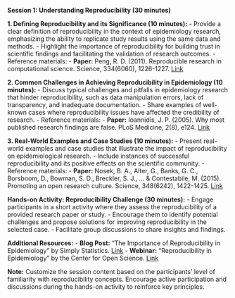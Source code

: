 **Session 1: Understanding Reproducibility (30 minutes)**
  
  **1. Defining Reproducibility and its Significance (10 minutes):**
  - Provide a clear definition of reproducibility in the context of epidemiology research, emphasizing the ability to replicate study results using the same data and methods.
- Highlight the importance of reproducibility for building trust in scientific findings and facilitating the validation of research outcomes.
- Reference materials:
  - **Paper:** Peng, R. D. (2011). Reproducible research in computational science. Science, 334(6060), 1226-1227. [Link](https://science.sciencemag.org/content/334/6060/1226)

**2. Common Challenges in Achieving Reproducibility in Epidemiology (10 minutes):**
  - Discuss typical challenges and pitfalls in epidemiology research that hinder reproducibility, such as data manipulation errors, lack of transparency, and inadequate documentation.
- Share examples of well-known cases where reproducibility issues have affected the credibility of research.
- Reference materials:
  - **Paper:** Ioannidis, J. P. (2005). Why most published research findings are false. PLoS Medicine, 2(8), e124. [Link](https://journals.plos.org/plosmedicine/article?id=10.1371/journal.pmed.0020124)

**3. Real-World Examples and Case Studies (10 minutes):**
  - Present real-world examples and case studies that illustrate the impact of reproducibility on epidemiological research.
- Include instances of successful reproducibility and its positive effects on the scientific community.
- Reference materials:
  - **Paper:** Nosek, B. A., Alter, G., Banks, G. C., Borsboom, D., Bowman, S. D., Breckler, S. J., ... & Contestabile, M. (2015). Promoting an open research culture. Science, 348(6242), 1422-1425. [Link](https://science.sciencemag.org/content/348/6242/1422)

**Hands-on Activity: Reproducibility Challenge (30 minutes):**
  - Engage participants in a short activity where they assess the reproducibility of a provided research paper or study.
- Encourage them to identify potential challenges and propose solutions for improving reproducibility in the selected case.
- Facilitate group discussions to share insights and findings.

**Additional Resources:**
  - **Blog Post:** "The Importance of Reproducibility in Epidemiology" by Simply Statistics. [Link](https://simplystatistics.org/2016/02/02/the-importance-of-reproducibility-in-epidemiology/)
- **Webinar:** "Reproducibility in Epidemiology" by the Center for Open Science. [Link](https://www.youtube.com/watch?v=tvjWe5HBv58)

**Note:** Customize the session content based on the participants' level of familiarity with reproducibility concepts. Encourage active participation and discussions during the hands-on activity to reinforce key principles.

